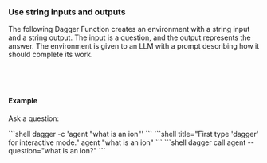 ### Use string inputs and outputs

The following Dagger Function creates an environment with a string input and a string output. The input is a question, and the output represents the answer. The environment is given to an LLM with a prompt describing how it should complete its work.

<Tabs groupId="language" queryString="sdk">
<TabItem value="go" label="Go">

```go file=../../../cookbook/snippets/env-use-strings/go/main.go
```

</TabItem>
<TabItem value="python" label="Python">

```python file=../../../cookbook/snippets/env-use-strings/python/main.py
```

</TabItem>
<TabItem value="typescript" label="TypeScript">

```typescript file=../../../cookbook/snippets/env-use-strings/typescript/index.ts
```

</TabItem>
<TabItem value="php" label="PHP">

```php file=../../../cookbook/snippets/env-use-strings/php/src/MyModule.php
```

</TabItem>
</Tabs>

#### Example

Ask a question:

<Tabs groupId="shell">
<TabItem value="System shell">
```shell
dagger -c 'agent "what is an ion"'
```
</TabItem>
<TabItem value="Dagger Shell">
```shell title="First type 'dagger' for interactive mode."
agent "what is an ion"
```
</TabItem>
<TabItem value="Dagger CLI">
```shell
dagger call agent --question="what is an ion?"
```
</TabItem>
</Tabs>
